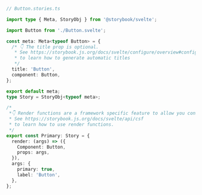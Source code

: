 ```ts
// Button.stories.ts

import type { Meta, StoryObj } from '@storybook/svelte';

import Button from './Button.svelte';

const meta: Meta<typeof Button> = {
  /* 👇 The title prop is optional.
   * See https://storybook.js.org/docs/svelte/configure/overview#configure-story-loading
   * to learn how to generate automatic titles
   */
  title: 'Button',
  component: Button,
};

export default meta;
type Story = StoryObj<typeof meta>;

/*
 *👇 Render functions are a framework specific feature to allow you control on how the component renders.
 * See https://storybook.js.org/docs/svelte/api/csf
 * to learn how to use render functions.
 */
export const Primary: Story = {
  render: (args) => ({
    Component: Button,
    props: args,
  }),
  args: {
    primary: true,
    label: 'Button',
  },
};
```
